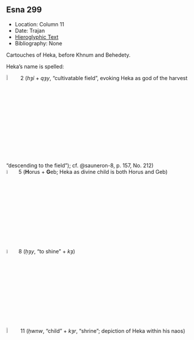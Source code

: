 ## Esna 299 {-}  


- Location: Column 11
- Date: Trajan
- [Hieroglyphic Text](https://www.ifao.egnet.net/uploads/publications/enligne/Temples-Esna003.pdf#page=258){target="_blank"}  
- Bibliography: None

Cartouches of Heka, before Khnum and Behedety. 

Heka's name is spelled:  
  
![](./images/299_2.png){width=6%}&nbsp;&nbsp;2 (*hȝỉ* + *qȝy*, "cultivatable field", evoking Heka as god of the harvest "descending to the field"); cf. @sauneron-8, p. 157, No. 212)   
![](./images/299_5.png){width=5%}&nbsp;&nbsp;5 (**H**orus + **G**eb; Heka as divine child is both Horus and Geb)  

![](./images/299_8.png){width=5%}&nbsp;&nbsp;8 (*ḥȝy*, "to shine" + *kȝ*)  
  
![](./images/299_11.png){width=6%}&nbsp;&nbsp;11 (*ḥwnw*, "child" + *kȝr*, "shrine"; depiction of Heka within his naos)
